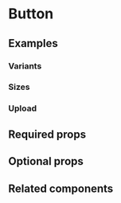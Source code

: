 # Button

<ComponentDescription name="button" />

<Preview name="button" />

## Examples

### Variants

<Preview name="button-variants" />

### Sizes

<Preview name="button-sizes" />

### Upload

<Preview name="button-upload" />

## Required props

<PropsDocs name="button" required />

## Optional props

<PropsDocs name="button" />

## Related components

<ComponentSummaryGrid>
  <ComponentSummary name="link" />
  <ComponentSummary name="tab" />
  <ComponentSummary name="menu" />
  <ComponentSummary name="icon-button" />
</ComponentSummaryGrid>

